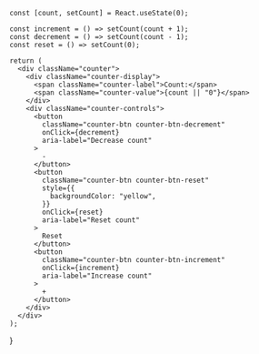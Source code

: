     const [count, setCount] = React.useState(0);
  
    const increment = () => setCount(count + 1);
    const decrement = () => setCount(count - 1);
    const reset = () => setCount(0);
  
    return (
      <div className="counter">
        <div className="counter-display">
          <span className="counter-label">Count:</span>
          <span className="counter-value">{count || "0"}</span>
        </div>
        <div className="counter-controls">
          <button 
            className="counter-btn counter-btn-decrement" 
            onClick={decrement}
            aria-label="Decrease count"
          >
            -
          </button>
          <button 
            className="counter-btn counter-btn-reset" 
            style={{
              backgroundColor: "yellow",
            }}
            onClick={reset}
            aria-label="Reset count"
          >
            Reset
          </button>
          <button 
            className="counter-btn counter-btn-increment" 
            onClick={increment}
            aria-label="Increase count"
          >
            +
          </button>
        </div>
      </div>
    );
  }
  
  <Counter/>